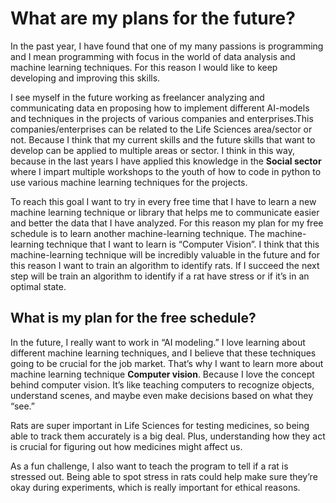# What are my plans for the future?

In the past year, I have found that one of my many passions is programming and I mean programming with focus in the world of data analysis and machine learning techniques. For this reason I would like to keep developing and improving this skills. 

I see myself in the future working as freelancer analyzing and communicating data en proposing how to implement different AI-models and techniques in the projects of various companies and enterprises.This companies/enterprises can be related to the Life Sciences area/sector or not. Because I think that my current skills and the future skills that want to develop can be applied to multiple areas or sector. I think in this way, because in the last years I have applied this knowledge in the **Social sector** where I impart multiple workshops to the youth of how to code in python to use various machine learning techniques for the projects. 

To reach this goal I want to try in every free time that I have to learn a new machine learning technique or library that helps me to communicate easier and better the data that I have analyzed. For this reason my plan for my free schedule is to learn another machine-learning technique. The machine-learning technique that I want to learn is "Computer Vision". I think that this machine-learning technique will be incredibly valuable in the future and for this reason I want to train an algorithm to identify rats. If I succeed the next step will be train an algorithm to identify if a rat have stress or if it's in an optimal state.

## What is my plan for the free schedule?

In the future, I really want to work in "AI modeling." I love learning about different machine learning techniques, and I believe that these techniques going to be crucial for the job market. That's why I want to learn more about machine learning technique **Computer vision**. Because I love the concept behind computer vision. It's like teaching computers to recognize objects, understand scenes, and maybe even make decisions based on what they "see."

Rats are super important in Life Sciences for testing medicines, so being able to track them accurately is a big deal. Plus, understanding how they act is crucial for figuring out how medicines might affect us.

As a fun challenge, I also want to teach the program to tell if a rat is stressed out. Being able to spot stress in rats could help make sure they're okay during experiments, which is really important for ethical reasons.